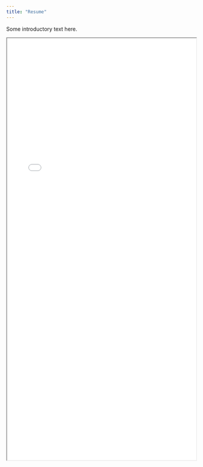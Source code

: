 ```yaml
---
title: "Resume"
---
```


Some introductory text here.

<iframe src="www/content/Michael Lopez - Resume - 2024.pdf" width="100%" height="1125px">
</iframe>
